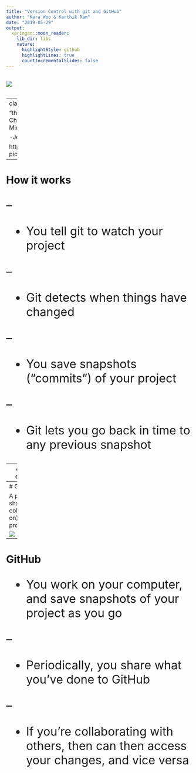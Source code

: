 ```yaml
---
title: "Version Control with git and GitHub"
author: "Kara Woo & Karthik Ram"
date: "2019-05-29"
output:
  xaringan::moon_reader:
    lib_dir: libs
    nature:
      highlightStyle: github
      highlightLines: true
      countIncrementalSlides: false
---
```


<style type="text/css">
p, ul {
    font-size: 32px;
}

img {
    max-width: 100%;
    display: block;
    margin: 0 auto;
}
</style>

![](images/version-control.png)

---
class: inverse, center, middle

"think of it as the 'Track Changes' features from Microsoft Word on steroids." 

-Jenny Bryan

https://happygitwithr.com/big-picture.html

---

# How it works

--

- You tell git to watch your project

--

- Git detects when things have changed

--

- You save snapshots ("commits") of your project

--

- Git lets you go back in time to any previous snapshot

---
class: center

![](images/version-control.png)

If I had used git, I could see a record of what changed between versions of this
script.

---
# GitHub

A place to share (and collaborate on) your projects

![](https://github.githubassets.com/images/modules/open_graph/github-octocat.png)

---
# GitHub

- You work on your computer, and save snapshots of your project as you go

--

- Periodically, you share what you've done to GitHub

--

- If you're collaborating with others, then can then access your changes, and vice versa

